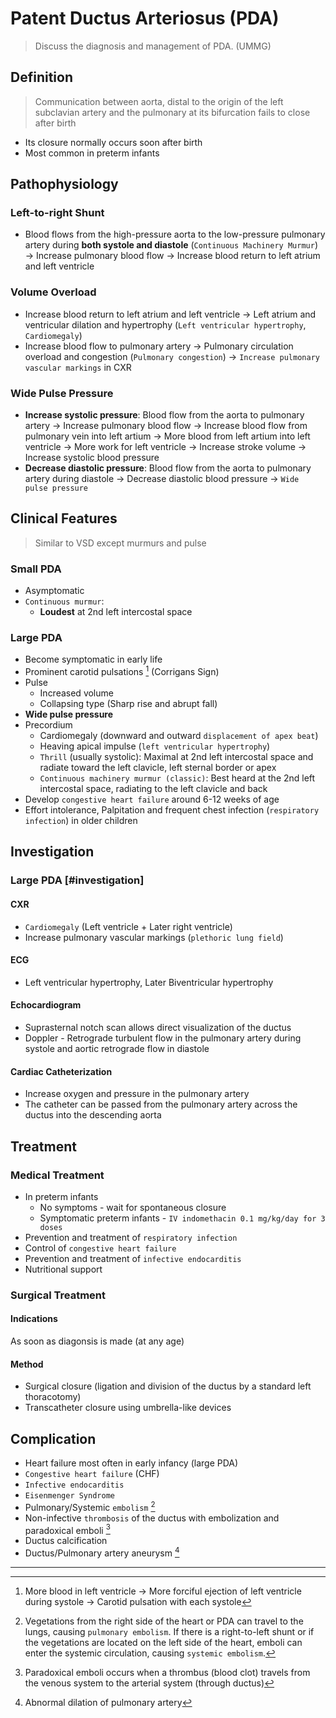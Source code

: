# Patent Ductus Arteriosus (PDA)

> Discuss the diagnosis and management of PDA. (UMMG)

## Definition

> Communication between aorta, distal to the origin of the left subclavian artery and the pulmonary at its bifurcation fails to close after birth

- Its closure normally occurs soon after birth
- Most common in preterm infants

## Pathophysiology

### Left-to-right Shunt

- Blood flows from the high-pressure aorta to the low-pressure pulmonary artery during **both systole and diastole** (`Continuous Machinery Murmur`) → Increase pulmonary blood flow → Increase blood return to left atrium and left ventricle

### Volume Overload

- Increase blood return to left atrium and left ventricle → Left atrium and ventricular dilation and hypertrophy (`Left ventricular hypertrophy`, `Cardiomegaly`)
- Increase blood flow to pulmonary artery → Pulmonary circulation overload and congestion (`Pulmonary congestion`) → `Increase pulmonary vascular markings` in CXR

### Wide Pulse Pressure

- **Increase systolic pressure**: Blood flow from the aorta to pulmonary artery → Increase pulmonary blood flow → Increase blood flow from pulmonary vein into left artium → More blood from left artium into left ventricle → More work for left ventricle → Increase stroke volume → Increase systolic blood pressure
- **Decrease diastolic pressure**: Blood flow from the aorta to pulmonary artery during diastole → Decrease diastolic blood pressure → `Wide pulse pressure`

## Clinical Features

> Similar to VSD except murmurs and pulse

### Small PDA

- Asymptomatic
- `Continuous murmur`:
  - **Loudest** at 2nd left intercostal space

### Large PDA

- Become symptomatic in early life
- Prominent carotid pulsations [^1] (Corrigans Sign)
- Pulse
  - Increased volume
  - Collapsing type (Sharp rise and abrupt fall)
- **Wide pulse pressure**
- Precordium
  - Cardiomegaly (downward and outward `displacement of apex beat`)
  - Heaving apical impulse (`left ventricular hypertrophy`)
  - `Thrill` (usually systolic): Maximal at 2nd left intercostal space and radiate toward the left clavicle, left sternal border or apex
  - `Continuous machinery murmur (classic)`: Best heard at the 2nd left intercostal space, radiating to the left clavicle and back
- Develop `congestive heart failure` around 6-12 weeks of age
- Effort intolerance, Palpitation and frequent chest infection (`respiratory infection`) in older children

[^1]: More blood in left ventricle → More forciful ejection of left ventricle during systole → Carotid pulsation with each systole

## Investigation

### Large PDA [#investigation]

#### CXR

- `Cardiomegaly` (Left ventricle + Later right ventricle)
- Increase pulmonary vascular markings (`plethoric lung field`)

#### ECG

- Left ventricular hypertrophy, Later Biventricular hypertrophy

#### Echocardiogram

- Suprasternal notch scan allows direct visualization of the ductus
- Doppler - Retrograde turbulent flow in the pulmonary artery during systole and aortic retrograde flow in diastole

#### Cardiac Catheterization

- Increase oxygen and pressure in the pulmonary artery
- The catheter can be passed from the pulmonary artery across the ductus into the descending aorta

## Treatment

### Medical Treatment

- In preterm infants
  - No symptoms - wait for spontaneous closure
  - Symptomatic preterm infants - `IV indomethacin 0.1 mg/kg/day for 3 doses`
- Prevention and treatment of `respiratory infection`
- Control of `congestive heart failure`
- Prevention and treatment of `infective endocarditis`
- Nutritional support

### Surgical Treatment

#### Indications


<Callout emoji="">

As soon as diagonsis is made (at any age)

</Callout>

#### Method

- Surgical closure (ligation and division of the ductus by a standard left thoracotomy)
- Transcatheter closure using umbrella-like devices

## Complication

- Heart failure most often in early infancy (large PDA)
- `Congestive heart failure` (CHF)
- `Infective endocarditis`
- `Eisenmenger Syndrome`
- Pulmonary/Systemic `embolism` [^2]
- Non-infective `thrombosis` of the ductus with embolization and paradoxical emboli [^3]
- Ductus calcification
- Ductus/Pulmonary artery aneurysm [^4]

[^2]: Vegetations from the right side of the heart or PDA can travel to the lungs, causing `pulmonary embolism`. If there is a right-to-left shunt or if the vegetations are located on the left side of the heart, emboli can enter the systemic circulation, causing `systemic embolism`.

[^3]: Paradoxical emboli occurs when a thrombus (blood clot) travels from the venous system to the arterial system (through ductus)

[^4]: Abnormal dilation of pulmonary artery

---
